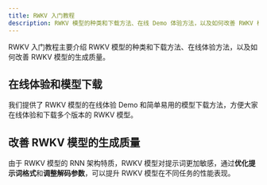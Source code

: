 ```yaml
---
title: RWKV 入门教程
description: RWKV 模型的种类和下载方法、在线 Demo 体验方法，以及如何改善 RWKV 模型的生成质量。
---
```



<CallOut type='info'>
RWKV 入门教程主要介绍 RWKV 模型的种类和下载方法、在线体验方法，以及如何改善 RWKV 模型的生成质量。
</CallOut>

## 在线体验和模型下载

我们提供了 RWKV 模型的在线体验 Demo 和简单易用的模型下载方法，方便大家在线体验和下载多个版本的 RWKV 模型。

<CardContainer>
<Card image="color-1.png" icon={PlayCircle}    iconColor='text-red-600'   title="在线体验 RWKV 模型"  description="通过在线 Demo 体验各种 RWKV 模型" link="/tutorials/basic/How-To-Play" />
<Card image="color-2.png" icon={Download}      iconColor='text-blue-600'  title="下载 RWKV 模型" description="了解 RWKV 的模型种类和下载方法" link="/tutorials/basic/Model-Download" />
</CardContainer>

## 改善 RWKV 模型的生成质量

由于 RWKV 模型的 RNN 架构特质，RWKV 模型对提示词更加敏感，通过**优化提示词格式**和**调整解码参数**，可以提升 RWKV 模型在不同任务的性能表现。
<CardContainer>
<Card image="color-4.png" icon={Sliders}       iconColor='text-amber-600'  title="调整 RWKV 的解码参数" description="调整 RWKV 模型的解码参数，直接影响模型的生成效果" link="/tutorials/basic/RWKV-Parameters" />
<Card image="color-28.png" icon={MessageSquare} iconColor='text-purple-600' title="RWKV 的提示词格式" description="通过使用 RWKV 偏好的提示词格式，可以改善模型的输出质量" link="/tutorials/basic/Prompt-Format" />
</CardContainer>